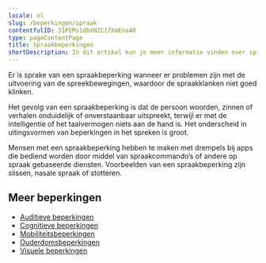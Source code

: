 ```yaml
---
locale: nl
slug: /beperkingen/spraak
contentfulID: 31PEMs1dbXNZC17XmEna40
type: pageContentPage
title: Spraakbeperkingen
shortDescription: In dit artikel kun je meer informatie vinden over spraakbeperkingen.
---
```


Er is sprake van een spraakbeperking wanneer er problemen zijn met de uitvoering van de spreekbewegingen, waardoor de spraakklanken niet goed klinken.

Het gevolg van een spraakbeperking is dat de persoon woorden, zinnen of verhalen onduidelijk of onverstaanbaar uitspreekt, terwijl er met de intelligentie of het taalvermogen niets aan de hand is.
Het onderscheid in uitingsvormen van beperkingen in het spreken is groot.

Mensen met een spraakbeperking hebben te maken met drempels bij apps die bediend worden door middel van spraakcommando’s of andere op spraak gebaseerde diensten. Voorbeelden van een spraakbeperking zijn slissen, nasale spraak of stotteren.

## Meer beperkingen

- [Auditieve beperkingen](/nl/artikelen/beperkingen/auditief)
- [Cognitieve beperkingen](/nl/artikelen/beperkingen/cognitief)
- [Mobiliteitsbeperkingen](/nl/artikelen/beperkingen/mobiliteit)
- [Ouderdomsbeperkingen](/nl/artikelen/beperkingen/ouderdom)
- [Visuele beperkingen](/nl/artikelen/beperkingen/visueel)